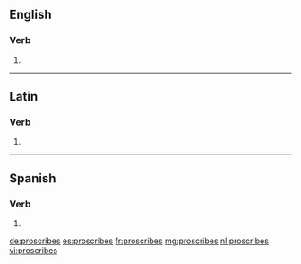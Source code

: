 ==English==

===Verb===
{{head|en}}

# {{en-third-person singular of|proscribe}}

----

==Latin==

===Verb===
{{la-verb-form|prōscrībēs}}

# {{conjugation of|prōscrībō||2|s|fut|act|ind|lang=la}}

----

==Spanish==

===Verb===
{{es-verb-form|proscribir}}

# {{es-verb form of|ending=ir|mood=indicative|tense=present|pers=2|formal=no|number=singular|proscribir}}

[[de:proscribes]]
[[es:proscribes]]
[[fr:proscribes]]
[[mg:proscribes]]
[[nl:proscribes]]
[[vi:proscribes]]